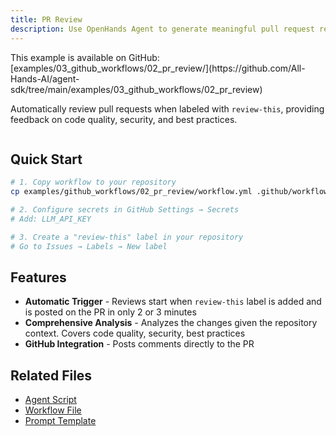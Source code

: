 ```yaml
---
title: PR Review
description: Use OpenHands Agent to generate meaningful pull request review
---
```


<Note>
This example is available on GitHub: [examples/03_github_workflows/02_pr_review/](https://github.com/All-Hands-AI/agent-sdk/tree/main/examples/03_github_workflows/02_pr_review)
</Note>

Automatically review pull requests when labeled with `review-this`, providing feedback on code quality, security, and best practices.

```yaml icon="yaml" expandable agent-sdk/examples/03_github_workflows/01_basic_action/workflow.yml

```

## Quick Start

```bash
# 1. Copy workflow to your repository
cp examples/github_workflows/02_pr_review/workflow.yml .github/workflows/pr-review.yml

# 2. Configure secrets in GitHub Settings → Secrets
# Add: LLM_API_KEY

# 3. Create a "review-this" label in your repository
# Go to Issues → Labels → New label
```

## Features

- **Automatic Trigger** - Reviews start when `review-this` label is added and is posted on the PR in only 2 or 3 minutes
- **Comprehensive Analysis** - Analyzes the changes given the repository context. Covers code quality, security, best practices
- **GitHub Integration** - Posts comments directly to the PR

## Related Files

- [Agent Script](https://github.com/All-Hands-AI/agent-sdk/blob/main/examples/github_workflows/02_pr_review/agent_script.py)
- [Workflow File](https://github.com/All-Hands-AI/agent-sdk/blob/main/examples/github_workflows/02_pr_review/workflow.yml)
- [Prompt Template](https://github.com/All-Hands-AI/agent-sdk/blob/main/examples/github_workflows/02_pr_review/prompt.py)
